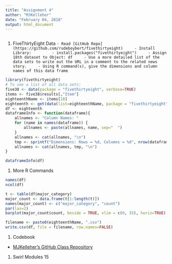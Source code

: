 ```yaml
---
title: "Assignment 4"
author: "MJKelleher"
date: "February 04, 2018"
output: html_document
---
```


```r
```
1. FiveThirtyEight Data
`
    - Read [GitHub Repo](https://github.com/rudeboybert/fivethirtyeight)
    - Install Library:
        - install.packages("fivethirtyeight")
    - Assign 18th dataset to Object: df
    - Use a more detailed list of the data sets to write out the URL in a comment to the related news story.
    - Using R command(s), give the dimensions and column names of this data frame
`
```r
library(fivethirtyeight)
# To see a list of all data sets:
five38 <- data(package = "fivethirtyeight", verbose=TRUE)
items <- five38$results[,"Item"]
eighteenthName <- items[18]
eighteenth <- get(data(list=eighteenthName, package = "fivethirtyeight"))
df <- eighteenth
dataframeInfo <- function(dataframe){
    allnames <- "Column Names: "
    for (name in names(dataframe)) {
        allnames <- paste(allnames, name, sep="  ")
    }
    allnames <- cat(allnames, "\n")
    tmp <- sprintf("Dimensions: Rows = %d, Columns = %d", nrow(dataframe), ncol(dataframe))
    allnames <- cat(allnames, tmp, "\n")
}

dataframeInfo(df)
```
1. More R Commands
```r
names(df)
ncol(df)

t <- table(df$major_category)
major_count <- data.frame(t[1:length(t)])
names(major_count) <- c("major_category", "count")
par(las=2)
barplot(major_count$count, beside = TRUE, xlim = c(0, 35), horiz=TRUE)

filename <- paste0(eighteenthName, ".csv")
write.csv(df, file = filename, row.names=FALSE)
```
1. Codebook
- [MJKelleher's GitHub Class Repository](https://github.com/allthebits/mjk-msds6306)
1. Swirl Modules 15
